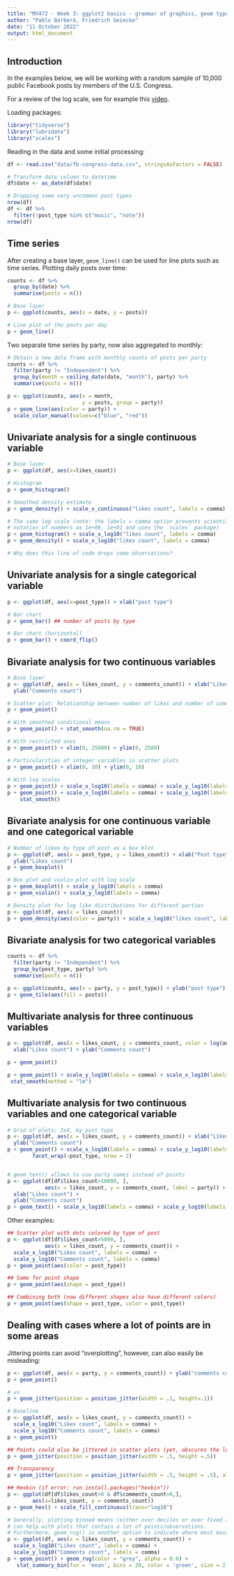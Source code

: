 ```yaml
---
title: "MY472 - Week 3: ggplot2 basics - grammar of graphics, geom types"
author: "Pablo Barberá, Friedrich Geiecke"
date: "11 October 2022"
output: html_document
---
```


## Introduction

In the examples below, we will be working with a random sample of 10,000 public Facebook posts by members of the U.S. Congress. 

For a review of the log scale, see for example this [video](https://www.youtube.com/watch?v=sBhEi4L91Sg).

Loading packages:

```r
library("tidyverse")
library("lubridate")
library("scales")
```

Reading in the data and some initial processing:

```r
df <- read.csv("data/fb-congress-data.csv", stringsAsFactors = FALSE)

# Transform date column to datetime
df$date <- as_date(df$date)

# Dropping some very uncommon post types
nrow(df)
df <- df %>%
  filter(!post_type %in% c("music", "note"))
nrow(df)
```


## Time series

After creating a base layer, `geom_line()` can be used for line plots such as time series. Plotting daily posts over time:

```r
counts <- df %>%
  group_by(date) %>% 
  summarise(posts = n())

# Base layer
p <- ggplot(counts, aes(x = date, y = posts))

# Line plot of the posts per day
p + geom_line()
```


Two separate time series by party, now also aggregated to monthly:

```r
# Obtain a new data frame with monthly counts of posts per party
counts <- df %>%
  filter(party != "Independent") %>% 
  group_by(month = ceiling_date(date, "month"), party) %>% 
  summarise(posts = n())

p <- ggplot(counts, aes(x = month, 
                        y = posts, group = party))
p + geom_line(aes(color = party)) +
  scale_color_manual(values=c("blue", "red"))
```


## Univariate analysis for a single continuous variable

```r
# Base layer
p <- ggplot(df, aes(x=likes_count))

# Histogram
p + geom_histogram()

# Smoothed density estimate
p + geom_density() + scale_x_continuous("likes count", labels = comma)

# The same log scale (note: the labels = comma option prevents scientific
# notation of numbers as 1e+00, 1e+01 and uses the `scales` package)
p + geom_histogram() + scale_x_log10("likes count", labels = comma)
p + geom_density() + scale_x_log10("likes count", labels = comma)

# Why does this line of code drops some observations?
```

## Univariate analysis for a single categorical variable

```r
p <- ggplot(df, aes(x=post_type)) + xlab("post type")

# Bar chart
p + geom_bar() ## number of posts by type

# Bar chart (horizontal)
p + geom_bar() + coord_flip()
```


## Bivariate analysis for two continuous variables

```r
# Base layer
p <- ggplot(df, aes(x = likes_count, y = comments_count)) + xlab("Likes count") +
  ylab("Comments count")

# Scatter plot: Relationship between number of likes and number of comments
p + geom_point()  

# With smoothed conditional means
p + geom_point() + stat_smooth(na.rm = TRUE) 

# With restricted axes
p + geom_point() + xlim(0, 25000) + ylim(0, 2500)

# Particularities of integer variables in scatter plots
p + geom_point() + xlim(0, 10) + ylim(0, 10)
  
# With log scales
p + geom_point() + scale_x_log10(labels = comma) + scale_y_log10(labels = comma) 
p + geom_point() + scale_x_log10(labels = comma) + scale_y_log10(labels = comma) + 
    stat_smooth()
```


## Bivariate analysis for one continuous variable and one categorical variable

```r
# Number of likes by type of post as a box blot
p <- ggplot(df, aes(x = post_type, y = likes_count)) + xlab("Post type") +
  ylab("Likes count")
p + geom_boxplot()

# Box plot and violin plot with log scale
p + geom_boxplot() + scale_y_log10(labels = comma)
p + geom_violin() + scale_y_log10(labels = comma)

# Density plot for log like distributions for different parties
p <- ggplot(df, aes(x = likes_count))
p + geom_density(aes(color = party)) + scale_x_log10("likes count", labels = comma)
```


## Bivariate analysis for two categorical variables

```r
counts <- df %>%
  filter(party != "Independent") %>% 
  group_by(post_type, party) %>% 
  summarise(posts = n())

p <- ggplot(counts, aes(x = party, y = post_type)) + ylab("post type")
p + geom_tile(aes(fill = posts))

```


## Multivariate analysis for three continuous variables

```r
p <- ggplot(df, aes(x = likes_count, y = comments_count, color = log(angry_count))) +
  xlab("Likes count") + ylab("Comments count")

p + geom_point()

p + geom_point() + scale_y_log10(labels = comma) + scale_x_log10(labels = comma) + 
 stat_smooth(method = "lm")
```


## Multivariate analysis for two continuous variables and one categorical variable

```r

# Grid of plots: 2x4, by post type
p <- ggplot(df, aes(x = likes_count, y = comments_count)) + xlab("Likes count") +
  ylab("Comments count")
p + geom_point() + scale_x_log10(labels = comma) + scale_y_log10(labels = comma) + 
        facet_wrap(~post_type, nrow = 2) 


# geom_text() allows to use party names instead of points
p <- ggplot(df[df$likes_count>10000, ], 
            aes(x = likes_count, y = comments_count, label = party)) +
  xlab("Likes count") +
  ylab("Comments count")
p + geom_text() + scale_x_log10(labels = comma) + scale_y_log10(labels = comma)
```

Other examples:

```r
## Scatter plot with dots colored by type of post
p <- ggplot(df[df$likes_count>5000, ], 
            aes(x = likes_count, y = comments_count)) +
  scale_x_log10("Likes count", labels = comma) +
  scale_y_log10("Comments count", labels = comma)
p + geom_point(aes(color = post_type))

## Same for point shape
p + geom_point(aes(shape = post_type))

## Combining both (now different shapes also have different colors)
p + geom_point(aes(shape = post_type, color = post_type))
```

## Dealing with cases where a lot of points are in some areas

Jittering points can avoid "overplotting", however, can also easily be misleading:

```r
p <- ggplot(df, aes(x = party, y = comments_count)) + ylab("comments count")
p + geom_point()

# vs
p + geom_jitter(position = position_jitter(width = .1, height=.1))
```

```r
# Baseline
p <- ggplot(df, aes(x = likes_count, y = comments_count)) +
  scale_x_log10("Likes count", labels = comma) +
  scale_y_log10("Comments count", labels = comma) 
p + geom_point()

## Points could also be jittered in scatter plots (yet, obscures the log values here and would be misleading)
p + geom_jitter(position = position_jitter(width = .5, height =.5))

## Transparency
p + geom_jitter(position = position_jitter(width = .5, height = .5), alpha = 1/25)

## Hexbin (if error: run install.packages("hexbin"))
p <- ggplot(df[df$likes_count>0 & df$comments_count>0,], 
        aes(x=likes_count, y = comments_count))
p + geom_hex() + scale_fill_continuous(trans="log10")

# Generally, plotting binned means (either over deciles or over fixed (log) intervals like here)
# can help with plots that contain a lot of points/observations.
# Furthermore, geom_rug() is another option to indicate where most mass is
p <- ggplot(df, aes(x = likes_count, y = comments_count)) +
  scale_x_log10("Likes count", labels = comma) +
  scale_y_log10("Comments count", labels = comma) 
p + geom_point() + geom_rug(color = "grey", alpha = 0.6) +
   stat_summary_bin(fun = 'mean', bins = 20, color = 'green', size = 2, geom = 'point')

```
